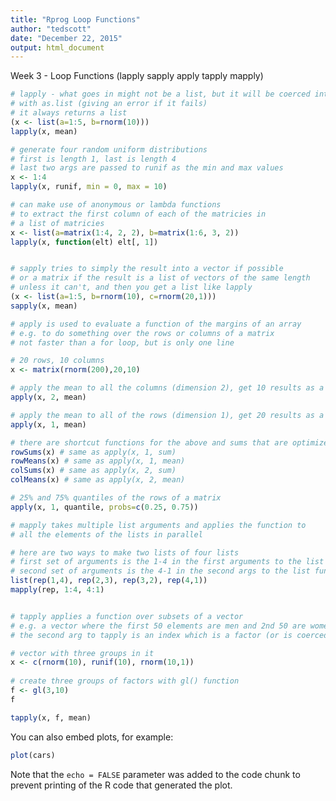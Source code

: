 ```yaml
---
title: "Rprog Loop Functions"
author: "tedscott"
date: "December 22, 2015"
output: html_document
---
```


Week 3 - Loop Functions (lapply sapply apply tapply mapply)

```r
# lapply - what goes in might not be a list, but it will be coerced into a list
# with as.list (giving an error if it fails)
# it always returns a list
(x <- list(a=1:5, b=rnorm(10)))
lapply(x, mean)

# generate four random uniform distributions
# first is length 1, last is length 4
# last two args are passed to runif as the min and max values
x <- 1:4
lapply(x, runif, min = 0, max = 10)

# can make use of anonymous or lambda functions
# to extract the first column of each of the matricies in
# a list of matricies
x <- list(a=matrix(1:4, 2, 2), b=matrix(1:6, 3, 2))
lapply(x, function(elt) elt[, 1])


# sapply tries to simply the result into a vector if possible
# or a matrix if the result is a list of vectors of the same length
# unless it can't, and then you get a list like lapply
(x <- list(a=1:5, b=rnorm(10), c=rnorm(20,1)))
sapply(x, mean)

# apply is used to evaluate a function of the margins of an array
# e.g. to do something over the rows or columns of a matrix
# not faster than a for loop, but is only one line

# 20 rows, 10 columns
x <- matrix(rnorm(200),20,10) 

# apply the mean to all the columns (dimension 2), get 10 results as a vector
apply(x, 2, mean) 

# apply the mean to all of the rows (dimension 1), get 20 results as a vector
apply(x, 1, mean)

# there are shortcut functions for the above and sums that are optimized
rowSums(x) # same as apply(x, 1, sum)
rowMeans(x) # same as apply(x, 1, mean)
colSums(x) # same as apply(x, 2, sum)
colMeans(x) # same as apply(x, 2, mean)

# 25% and 75% quantiles of the rows of a matrix
apply(x, 1, quantile, probs=c(0.25, 0.75))

# mapply takes multiple list arguments and applies the function to 
# all the elements of the lists in parallel

# here are two ways to make two lists of four lists
# first set of arguments is the 1-4 in the first arguments to the list func
# second set of arguments is the 4-1 in the second args to the list func
list(rep(1,4), rep(2,3), rep(3,2), rep(4,1))
mapply(rep, 1:4, 4:1) 


# tapply applies a function over subsets of a vector
# e.g. a vector where the first 50 elements are men and 2nd 50 are women
# the second arg to tapply is an index which is a factor (or is coerced)

# vector with three groups in it
x <- c(rnorm(10), runif(10), rnorm(10,1))
       
# create three groups of factors with gl() function
f <- gl(3,10)
f

tapply(x, f, mean)


```

You can also embed plots, for example:

```r
plot(cars)
```

Note that the `echo = FALSE` parameter was added to the code chunk to prevent printing of the R code that generated the plot.
